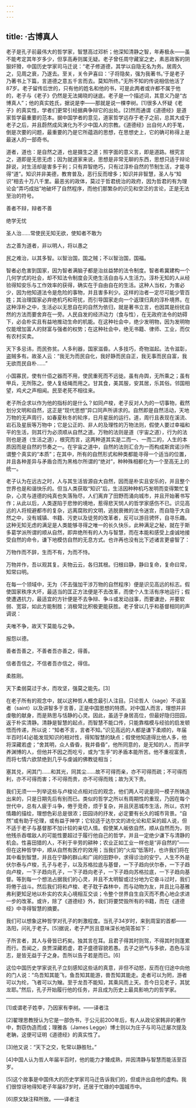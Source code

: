 ```yaml
---
---
---
```

title: ·古博真人
---




老子是孔子前最伟大的哲学家，智慧高过邓析；他深知清静之智，年寿极永——虽不能考定其年岁多少，但享高寿则属无疑。老子曾任周守藏室之史，素恶政客的阴狠奸猾，中国历史学家司马迁说：“老子修道德，其学以自隐无名为务。居周久之，见周之衰，乃遂去。至关，关令尹喜曰：‘子将隐矣，强为我著书。’于是老子乃著书上下篇，言道德之意五千言而去。莫知所终。”无所不知的传说相信他活了87岁。老子留传后世的，只有他的姓名和他的书，可是此两者或许都不属于他的，老子与《老子》仍然是无法揭晓的谜底。老子是一个描述词，其意义乃是“古博真人”；他的真实姓氏，据说是李——那就是说一棵李树。[1]很多人怀疑《老子》的真实性，学者们更常引经据典争辩它的出处。[2]然而通谓《道德经》是道家哲学最重要的范本。据中国学者的意见，道家哲学远存于老子之前，总其大成于老子之后，并且蔚然成风演化为不少中国人的宗教。《道德经》出自何人的手笔，倒是次要的问题，最重要的乃是它所蕴涵的思想，在思想史上，它的确可称得上是最迷人的一部奇书。

道者，道也：是自然之道，也是摄生之道；照字面的意义言，即是道路。根究言之，道即是无思无虑；因为就道家来说，思想是非常无聊的东西，思想只适于辩论辞说，对生活却是害多于利；只有弃智绝巧，只有过淳朴自然的节制生活，才能寻得“道”。知识并非美德，教育普及，恶行反而增多；知识并非智慧，圣人与“知识”相去十万八千里。最恶劣的政体，莫过于哲君统治的政府，因为哲君的有为理论会“弄巧成拙”地破坏了自然程序，而他们那繁杂的识见和空泛的言论，正是无法至治的符号。

善者不辩，辩者不善

绝学无忧

圣人治……常使民无知无欲，使知者不敢为

古之善为道者，非以明人，将以愚之

民之难治，以其多智。以智治国，国之贼；不以智治国，国福。



智者必危害到国家，因为智者满脑子都是治丝益棼的法令制度。智者希冀建构一个几何学式的社会，却不知法令制度会灭绝生活自由与人生活力。淳朴无知的人从经验得知安乐与工作效率的获得，确实在于自由自在的生活。这种人当权，为害必少，因为他知道法令是危险的事物，并且害多利少。这样的治者一定尽可能少管百姓；其治理国家必弃绝机巧和苛扰，而引导国家走向一个返璞归真的淳朴境界。在这种淳朴之中，生活必以无思自在的自然为依归，就是著书立言，也因其是纷扰自然的方法而要舍弃在一旁。人民自发的经济动力（食与性），在无政府法令的妨碍下，必会朴实且有益地推动生命的机能。在这种社会中，绝少发明物，因为发明物仅能增加富人的财富与强者的权势；在这种社会中，绝无书籍、律师、工业，而仅有农村买卖。

天下多忌讳，而民弥贫。人多利器，国家滋昏。人多技巧，奇物滋起。法令滋彰，盗贼多有。故圣人云：“我无为而民自化，我好静而民自正，我无事而民自富，我无欲而民自朴……”

小国寡民，使有什佰之器而不用，使民重死而不远徙。虽有舟舆，无所乘之；虽有甲兵，无所陈之。使人复结绳而用之。甘其食，美其服，安其居，乐其俗。邻国相望，鸡犬之声相闻。民至老死不相往来。



老子所企求以作为他的指标的是什么？如同卢梭，老子反对人为的一切事物，截然划分文明和自然，这正是“现代思想”异口同声所讲求的。自然即是自然活动，天地万物的无声周行，如春夏秋冬的轮序，日月星辰的运行。道，周行且表现在溪流、岩石及星辰等万物中；它是公正的、非人的及理性的万物法则，假使人要过幸福和平的生活，则其行为必须顺从自然之道。万物的法则是道（宇宙之道），行为的法则也是道（生活之道），根究而言，这两种道其实是二而一、一而二的，人生的本质因而是自然的节奏之一。在宇宙之道中，自然的法则汇合为一而构成斯宾诺沙所谓整个真实的“本质”；在其中，所有的自然形式和种类都能寻得一个适当的位置，并且各种差异与矛盾合而为黑格尔所谓的“绝对”，种种殊相都化为一个至高无上的统一。

老子认为在远古之时，人与其生活皆源自大自然，因而是朴实且安乐的，并且整个世界也是和谐快乐的。但当人类获取“知识”后，生活因种种机巧发明而变得繁忙复杂，心灵与道德的纯真也失落殆尽，人们离弃了田野而涌向城市，并且开始著书写作；从此以后，人类遂陷于悲惨的境地，惹得悲天悯人的哲学家感伤不已。识见高远的人将规避都市的复杂，远离腐败的文明，逃脱衰微的法令迷宫，而自隐于大自然之中，没有城镇、书籍、污吏以及徒劳的改革者，反可以游目骋怀，自寻乐趣。这种无知无虑的满足是人类能够寻得之唯一的长久快乐，此种满足之秘，就在于斯多葛学派所谓的顺从自然，即弃绝所有的人为与智慧，而在本能和感受上虔诚地接受自然的命令，谦下地模仿自然的无息方式。也许再也没有比下述诸言更睿智了：

万物作而不辞，生而不有，为而不恃。

万物并作，吾以观其复。夫物云云，各归其根。归根曰静，静曰复命，复命曰常，知常曰明。



在每一个领域中，无为（不去强加干涉万物的自然程序）便是识见高远的标志。假使国家秩序大坏，最适当的匡正方法便是不去改革，而使个人生活有序地运行；假使遭遇抗力，最适宜的方针便是不去争辩、争斗或发动战事，而要谦逊，并要软弱、宽容，如此方能制胜；消极常比积极更能获胜。老子曾以几乎和基督相同的声调说：

夫唯不争，故天下莫能与之争。

报怨以德。

善者吾善之，不善者吾亦善之，得善。

信者吾信之，不信者吾亦信之，得信。

柔胜刚。

天下柔弱莫过于水，而攻坚，强莫之能先。[3]



在老子所有的观念中，就以这种哲人概念最引人注目。只论哲人（sage）不谈圣者（saint）以及讲智多于言善，正是中国思想的特质。对中国人而言，理想并非虔敬的献身，而是熟思与恬静的心灵。因此，虽适于身居高位，但最好隐归田园，返于朴实清静。清静是智慧的起点，而智慧不能口传，只能靠楷模与经验的启发顿悟而传递，所以说：“知者不言，言者不知。”识见高远的人都是谦下柔顺的，年届半百时[4]必能发现知识的相对性，得知智慧的缺点；假使他知道得比他人多，他将深藏若虚；“舍其明，众人昏昏，我并昏昏”，他所同意的，是无知的人，而非学养渊博的人，但他并不因之而吃亏，或为“生手”的矛盾本能所苦。他不重视富贵，而将七情六欲禁绝到几乎与虔诚的佛教徒相当；

塞其兑，闲其门……和其光，同其尘……故不可得而亲，亦不可得而疏；不可得而利，亦不可得而害；不可得而贵，亦不可得而贱；故为天下贵。



我们无须一一列举这些与卢梭论点相对应的观念，他们两人可说是同一模子所铸造出来的，只是日期先后有别而已。类似的哲学之所以有周期性的重现，乃因在每个世代中，总有人疲于斗争，倦于竞奇，烦于复杂，并且厌恶城市生活，所以，农村情趣的描绘，理想色彩总是很浓；田园诗的抒发，必定要有长久的城市背景。“自然”或有助于伦理，或有益于神学；它较适于达尔文的进化论和尼采的超人说，但不适于老子与基督那不加计较的亲切人情。假使某人皈依自然，顺从自然而为，则他残杀吞噬敌人的可能性要超过于履行他自己的哲学，并且一定绝少谦下与清静的机会。性喜田猎的人，不利于辛劳的耕种；农业正如工业一样也是“非自然的”——但在这种哲学中，顺从自然有医疗的效用；当我们的“火焰”低落时，也许我们将在其中看到智慧，并且在宁静的群山和广阔的田野中，求得诊治的安宁。人生不外是伏尔泰与卢梭，孔子与老子，以及苏格拉底与基督，一下子趋向伏尔泰，一下子趋向卢梭，一下子趋向孔子，一下子趋向老子，一下子趋向苏格拉底，一下子趋向基督。等到每一个想法占据我们的心灵，并且不太明智或过分地为它奋斗过时，我们将倦于战斗。然后我们将和卢梭、老子耽于森林中，而与动物为友，并且比马基雅弗利更知足地以朴实的农夫心境相互交谈；令整个世界自生自灭而不费心地企求进一步的改革。或许，除了《道德经》外，我们将要焚毁所有的书籍，而在《道德经》中寻得智慧的摘要。

我们可以想象这种哲学对孔子的刺激程度。当孔子34岁时，来到周室的首都——洛阳，问礼于老子。[5]据说，老子严厉且意味深长地简答如下：

子所言者，其人与骨皆已朽矣。独其言在耳。且君子得其时则驾，不得其时则蓬累而行。吾闻之，良贾深藏若虚，君子盛德容貌若愚。去子之骄气与多欲，态色与淫志，是皆无益于子之身。吾所以告子若是而已。[6]



这位中国历史学家说孔子立刻感知这些话的真意，非但不动怒，反而在归途中向他的门人说：“鸟吾知其能飞，鱼吾知其能游，兽吾知其能走。走者可以为罔，游者可以为纶，飞者可以为矰。至于龙吾不能知，其乘风而上天。吾今日见老子，其犹龙耶。”然后，孔子开始履行他的任务，并且成为历史上最具影响力的哲学家。



* * *



[1]或谓老子姓李，乃因家有李树。——译者注

[2]翟理思教授认为它是一部伪书，于公元前200年后，有人从政论家韩非的著作中，剽窃伪造而成；理雅各（James Legge）博士则以为庄子与司马迁屡次提及老聃，这便可证明《道德经》的真实性了。

[3]他又说：“天下之交，牝常以静胜牡。”

[4]中国人认为哲人年届半百时，他的能力才臻成熟，并因清静与智慧而能活至百岁。

[5]这个故事是中国伟大的历史学家司马迁告诉我们的，但或许出自他的虚构。我们很惊讶地得知老子年届87岁时，还居于忙碌的中国城市中。

[6]原文缺注释所致。——译者注